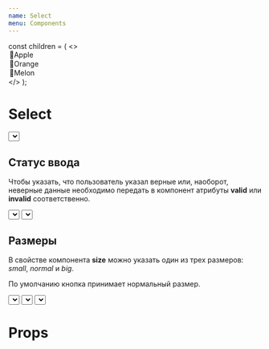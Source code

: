```yaml
---
name: Select
menu: Components
---
```


const children = (
  <>
    <option>🍏Apple</option>
    <option>🍊Orange</option>
    <option>🍉Melon</option>
  </>
);

# Select

<Playground>
  <Select>{children}</Select>
</Playground>

## Статус ввода

Чтобы указать, что пользователь указал верные или, наоборот, неверные данные
необходимо передать в компонент атрибуты **valid** или **invalid** соответственно.

<Playground>
  <div className="margins">
    <Select valid>{children}</Select>
    <Select invalid>{children}</Select>
  </div>
</Playground>

## Размеры

В свойстве компонента **size** можно указать один из трех размеров: _small_, _normal_ и _big_.

По умолчанию кнопка принимает нормальный размер.

<Playground>
  <div className="margins">
    <Select theme="primary" size="big">
      {children}
    </Select>
    <Select theme="primary" size="normal">
      {children}
    </Select>
    <Select theme="primary" size="small">
      {children}
    </Select>
  </div>
</Playground>

# Props

<Props of={Select} />
